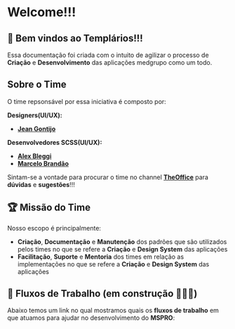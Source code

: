 
<Meta title="General/Welcome" />

# <span>Welcome!!!</span>

## 🚀 Bem vindos ao <span>Templários!!!</span>

Essa documentação foi criada com o intuito de agilizar o processo de **Criação** e **Desenvolvimento** das aplicações medgrupo como um todo.

## Sobre o Time

O time repsonsável por essa iniciativa é composto por:

**Designers(UI/UX):**
- **[Jean Gontijo](https://medgrupo.slack.com/archives/D023D7NAZDM)**

**Desenvolvedores SCSS(UI/UX):**
- **[Alex Bleggi](https://medgrupo.slack.com/team/U0149DLT54Y)**
- **[Marcelo Brandão](https://medgrupo.slack.com/archives/D0143LXCA2Y)**

Sintam-se a vontade para procurar o time no channel **[TheOffice](https://medgrupo.slack.com/archives/C013J7002G5)** para **dúvidas** e **sugestões**!!!

## 🏆 Missão do Time

Nosso escopo é principalmente:
- **Criação**, **Documentação** e **Manutenção** dos padrões que são utilizados pelos times no que se refere a **Criação** e **Design System** das aplicações
- **Facilitação**, **Suporte** e **Mentoria** dos times em relação as implementações no que se refere a **Criação** e **Design System** das aplicações

## 💪 Fluxos de Trabalho (em construção 🚧🚧🚧)

Abaixo temos um link no qual mostramos quais os **fluxos de trabalho** em que atuamos para ajudar no desenvolvimento do **MSPRO**:
